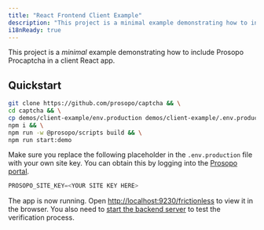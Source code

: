 ```yaml
---
title: "React Frontend Client Example"
description: "This project is a minimal example demonstrating how to include Prosopo Procaptcha in a client React app."
i18nReady: true
---
```

This project is a _minimal_ example demonstrating how to include Prosopo Procaptcha in a client React app.

## Quickstart

```bash
git clone https://github.com/prosopo/captcha && \
cd captcha && \
cp demos/client-example/env.production demos/client-example/.env.production && \
npm i && \
npm run -w @prosopo/scripts build && \
npm run start:demo
```

Make sure you replace the following placeholder in the `.env.production` file with your own site key. You can obtain
this by logging into the [Prosopo portal](https://portal.prosopo.io).

```typescript
PROSOPO_SITE_KEY=<YOUR SITE KEY HERE>
```

The app is now running. Open [http://localhost:9230/frictionless](http://localhost:9230) to view it in the
browser. You also need
to [start the backend server](/en/demos/client-example-server/) to
test the verification process.
